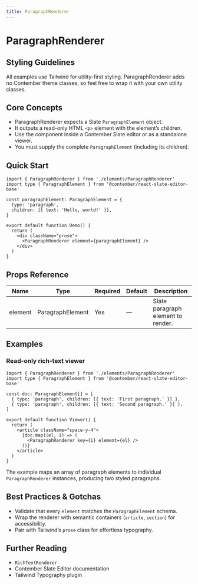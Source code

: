 ```yaml
---
title: ParagraphRenderer
---
```


<!-- Edited by human: false -->
<!-- Examples count: 0 -->
<!-- Source examples: 0 -->
<!-- Playground examples: 0 -->
<!-- External examples: 0 -->
<!-- Import examples: 0 -->

# ParagraphRenderer

## Styling Guidelines
All examples use Tailwind for utility-first styling.
ParagraphRenderer adds no Contember theme classes, so feel free to wrap it with your own utility classes.

## Core Concepts
- ParagraphRenderer expects a Slate `ParagraphElement` object.
- It outputs a read-only HTML `<p>` element with the element’s children.
- Use the component inside a Contember Slate editor or as a standalone viewer.
- You must supply the complete `ParagraphElement` (including its children).

## Quick Start
```tsx
import { ParagraphRenderer } from './elements/ParagraphRenderer'
import type { ParagraphElement } from '@contember/react-slate-editor-base'

const paragraphElement: ParagraphElement = {
  type: 'paragraph',
  children: [{ text: 'Hello, world!' }],
}

export default function Demo() {
  return (
    <div className="prose">
      <ParagraphRenderer element={paragraphElement} />
    </div>
  )
}
```

## Props Reference
| Name    | Type             | Required | Default | Description                            |
|---------|------------------|----------|---------|----------------------------------------|
| element | ParagraphElement | Yes      | —       | Slate paragraph element to render.     |

## Examples

### Read-only rich-text viewer
```tsx
import { ParagraphRenderer } from './elements/ParagraphRenderer'
import type { ParagraphElement } from '@contember/react-slate-editor-base'

const doc: ParagraphElement[] = [
  { type: 'paragraph', children: [{ text: 'First paragraph.' }] },
  { type: 'paragraph', children: [{ text: 'Second paragraph.' }] },
]

export default function Viewer() {
  return (
    <article className="space-y-4">
      {doc.map((el, i) => (
        <ParagraphRenderer key={i} element={el} />
      ))}
    </article>
  )
}
```
The example maps an array of paragraph elements to individual `ParagraphRenderer` instances, producing two styled paragraphs.

## Best Practices & Gotchas
- Validate that every `element` matches the `ParagraphElement` schema.
- Wrap the renderer with semantic containers (`article`, `section`) for accessibility.
- Pair with Tailwind’s `prose` class for effortless typography.

## Further Reading
- `RichTextRenderer`
- Contember Slate Editor documentation
- Tailwind Typography plugin

<!-- End of Generated Documentation -->
